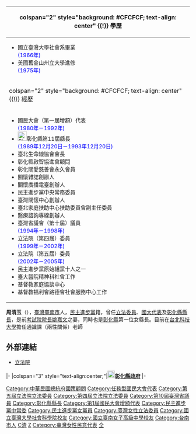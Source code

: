 {{Infobox_Prime_Minister
| name = 周清玉
| image = TaiwanPostMartialLaw20ySeminar CYChou.jpg
| order = [[File:Flag_of_Changhua_County.svg|25px]][[彰化縣|彰化縣]]第6任[[彰化縣縣長|縣長]]
| term_start = 1989年12月20日
| term_end = 1993年12月20日
| predecessor = [[黃石城|黃石城]]
| successor = [[阮剛猛|阮剛猛]]
| birth_date = {{birth date and age|1944|6|12}}
| birth_place = {{TWN-JPN}}[[台南州|台南州]]
| death_date =
| death_place =
| constituency = 
| spouse = [[姚嘉文|姚嘉文]]
| party = {{Dpp|25px}}
| profession = 
| religion = 
| signature = 
| footnotes = 
}}
{| class="infobox bordered" style="width: 21em; font-size: 90%; text-align: left; float:right;" cellpadding="3"
|-
! colspan="2" style="background: #CFCFCF; text-align: center" {{!}} 學歷
|- 
| colspan="2" style="font-size: 90%" |<div style="text-align: left">
*國立臺灣大學社會系畢業<br><span style="color: blue;">(1966年)</span>
*美國舊金山州立大學進修<br><span style="color: blue;">(1975年)</span>
</div>
|-
! colspan="2" style="background: #CFCFCF; text-align: center" {{!}} 經歷
|- 
| colspan="2" style="font-size: 90%" |<div style="text-align: left"> 
*國民大會（第一屆增額）代表<br><span style="color: blue;">(1980年－1992年)</span>
*[[File:Flag_of_Changhua_County.svg|25px]]彰化縣第11屆縣長<br><span style="color: blue;">(1989年12月20日－1993年12月20日)</span>
*臺北生命線協會會長
*彰化縣啟智協進會顧問
*彰化關愛慈善會永久會員
*關懷雜誌創辦人
*關懷廣播電臺創辦人
*民主進步黨中央常務委員
*臺灣關懷中心創辦人
*臺北家庭扶助中心扶助委員會副主任委員
*醫療諮詢專線創辦人
*臺灣省議會（第十屆）議員<br><span style="color: blue;">(1994年－1998年)</span>
*立法院（第四屆）委員<br><span style="color: blue;">(1999年－2002年)</span>
*立法院（第五屆）委員<br><span style="color: blue;">(2002年－2005年)</span>
*民主進步黨原始組黨十人之一
*臺大醫院精神科社會工作
*基督教家庭協談中心
*基督教福利會路德會社會服務中心工作
</div>
|}
'''周清玉'''（{{bd|1944年|6月12日|catIdx=C周}}），[[臺灣|臺灣]][[臺南市|臺南市]]人，[[民主進步黨|民主進步黨]]籍，曾任[[立法委員|立法委員]]、[[國大代表|國大代表]]及[[彰化縣縣長|彰化縣縣長]]，是前[[考試院院長|考試院院長]][[姚嘉文|姚嘉文]]之妻，同時也是[[彰化縣|彰化縣]]第一位女縣長。目前在[[台北科技大學|台北科技大學]]擔任通識課（兩性關係）老師

== 外部連結 ==
* [http://www.ly.gov.tw/ly/01_introduce/0103_leg/leg_main/leg_ver01_01.jsp?ItemNO=01030100&lgno=00045&stage=5 立法院] {{Wayback|url=http://www.ly.gov.tw/ly/01_introduce/0103_leg/leg_main/leg_ver01_01.jsp?ItemNO=01030100&lgno=00045&stage=5 |date=20070930204334 }}

{{start box}}
{{s-gov|roc}}
|-
|colspan="3" style="text-align:center;"|[[File:Emblem_of_Changhua_County.svg|20px]]'''[[彰化縣政府|彰化縣政府]]'''
|-
{{s-before|[[黃石城|黃石城]]}}
{{s-title|[[彰化縣縣長|彰化縣縣長]]<br><small>第6屆<br>1989年12月20日－1993年12月20日}}
{{s-after|[[阮剛猛|阮剛猛]]}}
{{end box}}
{{任務型國民大會代表}}
{{Authority control}}

{{DEFAULTSORT:Zhou周}}
[[Category:中華民國總統府國策顧問|Category:中華民國總統府國策顧問]]
[[Category:任務型國民大會代表|Category:任務型國民大會代表]]
[[Category:第五屆立法院立法委員|Category:第五屆立法院立法委員]]
[[Category:第四屆立法院立法委員|Category:第四屆立法院立法委員]]
[[Category:第10屆臺灣省議員|Category:第10屆臺灣省議員]]
[[Category:彰化縣縣長|Category:彰化縣縣長]]
[[Category:第1屆國民大會增額代表|Category:第1屆國民大會增額代表]]
[[Category:民主進步黨中常委|Category:民主進步黨中常委]]
[[Category:民主進步黨女黨員|Category:民主進步黨女黨員]]
[[Category:臺灣女性立法委員|Category:臺灣女性立法委員]]
[[Category:國立臺灣大學社會科學院校友|Category:國立臺灣大學社會科學院校友]]
[[Category:國立臺南女子高級中學校友|Category:國立臺南女子高級中學校友]]
[[Category:台南市人|Category:台南市人]]
[[Category:周姓|C清]]
[[Category:臺灣女性縣市長|Z]]
[[Category:臺灣女性民意代表|Category:臺灣女性民意代表]]
[[Category:民主進步黨籍立法委員|全]]